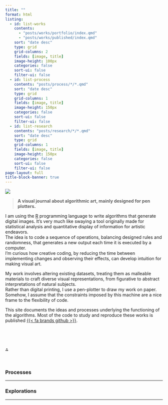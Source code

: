 ```yaml
---
title: ""
format: html 
listing:
  - id: list-works
    contents: 
      - "posts/works/portfolio/index.qmd"
      - "posts/works/published/index.qmd"
    sort: "date desc"
    type: grid
    grid-columns: 2
    fields: [image, title]
    image-height: 100px
    categories: false
    sort-ui: false
    filter-ui: false
  - id: list-process
    contents: "posts/process/*/*.qmd"
    sort: "date desc"
    type: grid
    grid-columns: 1
    fields: [image, title]
    image-height: 150px
    categories: false
    sort-ui: false
    filter-ui: false
  - id: list-research
    contents: "posts/research/*/*.qmd"
    sort: "date desc"
    type: grid
    grid-columns: 1
    fields: [image, title]
    image-height: 150px
    categories: false
    sort-ui: false
    filter-ui: false
page-layout: full
title-block-banner: true
---
```


:::{.column-body-outset style="font-size: 100%; margin-bottom: 2cm;"}

::: {.grid}

::: {.g-col-6 .center-container-v}

![](img/profile.svg)
:::

::: {.g-col-6 .center-container-v}

> **A visual journal about algorithmic art, mainly designed for pen plotters.**

:::

:::


::: {.text-grid}

::: {.text-col}

I am using the [R](https://www.r-project.org/) programming language to write algorithms that generate digital images. It's very much like swaying a tool originally made for statistical analysis and quantitative display of information for artistic endeavors.  
The idea is to code a sequence of operations, balancing designed rules and randomness, that generates a new output each time it is executed by a computer.  
I'm curious how creative coding, by reducing the time between implementing changes and observing their effects, can develop intuition for making visual art.

:::
  
::: {.text-col}

My work involves altering existing datasets, treating them as malleable materials to craft diverse visual representations, from figurative to abstract interpretations of natural subjects.  
Rather than digital printing, I use a pen-plotter to draw my work on paper. Somehow, I assume that the constraints imposed by this machine are a nice frame to the flexibility of code.

This site documents the ideas and processes underlying the functioning of the algorithms. Most of the code to study and reproduce these works is published [{{< fa brands github >}}](https://github.com/picasa/generative_examples). 

:::
  
:::  

<br> 

::: {#list-works}
:::

<br> 

::: {.asterism}
&#8258;
:::

<br> 

### Processes

---

::: {#list-process}
:::

### Explorations

---

::: {#list-research}
:::

:::



